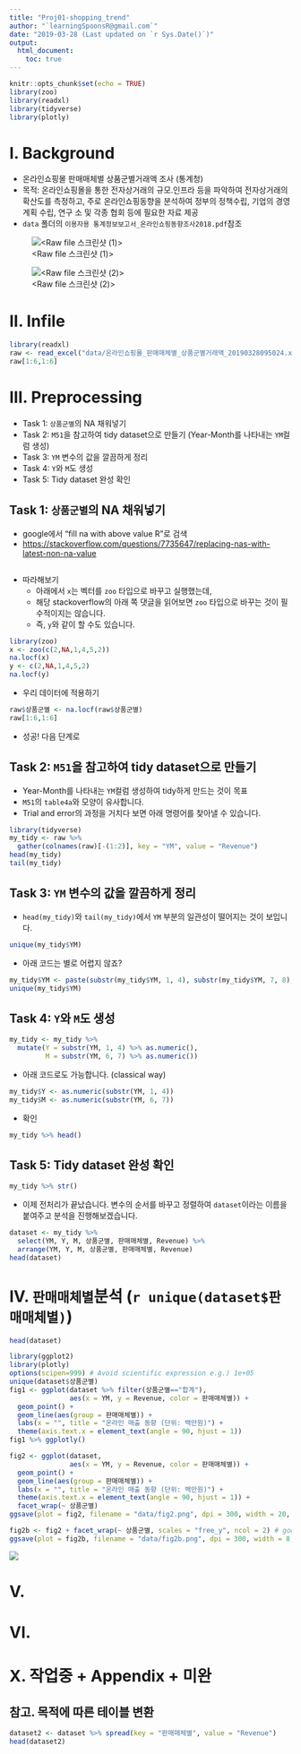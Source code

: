 ```yaml
---
title: "Proj01-shopping_trend"
author: "`learningSpoonsR@gmail.com`"
date: "2019-03-28 (Last updated on `r Sys.Date()`)"
output: 
  html_document:
    toc: true 
---
```


```r
knitr::opts_chunk$set(echo = TRUE)
library(zoo)
library(readxl)
library(tidyverse)
library(plotly)
```

# I. Background  

+ 온라인쇼핑몰 판매매체별 상품군별거래액 조사 (통계청)  
+ 목적: 온라인쇼핑몰을 통한 전자상거래의 규모․인프라 등을 파악하여 전자상거래의 확산도를
측정하고, 주로 온라인쇼핑동향을 분석하여 정부의 정책수립, 기업의 경영계획 수립, 연구
소 및 각종 협회 등에 필요한 자료 제공
+ `data` 폴더의 `이용자용 통계정보보고서_온라인쇼핑동향조사2018.pdf`참조  

![<Raw file 스크린샷 (1)>](data/raw_sc1.png)  

![<Raw file 스크린샷 (2)>](data/raw_sc2.png)  

# II. Infile  

```r
library(readxl)
raw <- read_excel("data/온라인쇼핑몰_판매매체별_상품군별거래액_20190328095024.xlsx", sheet = "데이터")
raw[1:6,1:6]
```

# III. Preprocessing 

+ Task 1: `상품군별`의 NA 채워넣기 
+ Task 2: `M51`을 참고하여 tidy dataset으로 만들기 (Year-Month를 나타내는 `YM`컬럼 생성) 
+ Task 3: `YM` 변수의 값을 깔끔하게 정리 
+ Task 4: `Y`와 `M`도 생성  
+ Task 5: Tidy dataset 완성 확인 

## Task 1: `상품군별`의 NA 채워넣기  

+ google에서 "fill na with above value R"로 검색  
+ <https://stackoverflow.com/questions/7735647/replacing-nas-with-latest-non-na-value>  
  
![<Stackoverflow 스크린샷>](data/help_1.png)  

+ 따라해보기 
  + 아래에서 `x`는 벡터를 `zoo` 타입으로 바꾸고 실행했는데, 
  + 해당 stackoverflow의 아래 쪽 댓글을 읽어보면 `zoo` 타입으로 바꾸는 것이 필수적이지는 않습니다. 
  + 즉, `y`와 같이 할 수도 있습니다. 

```r
library(zoo)
x <- zoo(c(2,NA,1,4,5,2))
na.locf(x)
y <- c(2,NA,1,4,5,2)
na.locf(y)
```

+ 우리 데이터에 적용하기 

```r
raw$상품군별 <- na.locf(raw$상품군별)
raw[1:6,1:6]
```

+ 성공! 다음 단계로 

## Task 2: `M51`을 참고하여 tidy dataset으로 만들기 

+ Year-Month를 나타내는 `YM`컬럼 생성하여 tidy하게 만드는 것이 목표 
+ `M51`의 `table4a`와 모양이 유사합니다.  
+ Trial and error의 과정을 거치다 보면 아래 명령어를 찾아낼 수 있습니다. 

```r
library(tidyverse)
my_tidy <- raw %>%
  gather(colnames(raw)[-(1:2)], key = "YM", value = "Revenue")
head(my_tidy)
tail(my_tidy)
```

## Task 3: `YM` 변수의 값을 깔끔하게 정리  

+ `head(my_tidy)`와 `tail(my_tidy)`에서 `YM` 부분의 일관성이 떨어지는 것이 보입니다. 

```r
unique(my_tidy$YM)
```

+ 아래 코드는 별로 어렵지 않죠?  

```r
my_tidy$YM <- paste(substr(my_tidy$YM, 1, 4), substr(my_tidy$YM, 7, 8), sep = "-")
unique(my_tidy$YM)
```

## Task 4: `Y`와 `M`도 생성  

```r
my_tidy <- my_tidy %>%
  mutate(Y = substr(YM, 1, 4) %>% as.numeric(),
         M = substr(YM, 6, 7) %>% as.numeric())
```

+ 아래 코드로도 가능합니다. (classical way)  

```r
my_tidy$Y <- as.numeric(substr(YM, 1, 4))
my_tidy$M <- as.numeric(substr(YM, 6, 7))
```

+ 확인  

```r
my_tidy %>% head()
```

## Task 5: Tidy dataset 완성 확인    

```r
my_tidy %>% str()
```

+ 이제 전처리가 끝났습니다. 변수의 순서를 바꾸고 정렬하여 `dataset`이라는 이름을 붙여주고 분석을 진행해보겠습니다. 

```r
dataset <- my_tidy %>%
  select(YM, Y, M, 상품군별, 판매매체별, Revenue) %>% 
  arrange(YM, Y, M, 상품군별, 판매매체별, Revenue)
head(dataset)
```

# IV. `판매매체별`분석 (``r unique(dataset$판매매체별)``)  

```r
head(dataset)
```

```r
library(ggplot2)
library(plotly)
options(scipen=999) # Avoid scientific expression e.g.) 1e+05
unique(dataset$상품군별)
fig1 <- ggplot(dataset %>% filter(상품군별=="합계"), 
               aes(x = YM, y = Revenue, color = 판매매체별)) + 
  geom_point() + 
  geom_line(aes(group = 판매매체별)) +
  labs(x = "", title = "온라인 매출 동향 (단위: 백만원)") +
  theme(axis.text.x = element_text(angle = 90, hjust = 1)) 
fig1 %>% ggplotly()
```

```r
fig2 <- ggplot(dataset, 
               aes(x = YM, y = Revenue, color = 판매매체별)) + 
  geom_point() + 
  geom_line(aes(group = 판매매체별)) +
  labs(x = "", title = "온라인 매출 동향 (단위: 백만원)") +
  theme(axis.text.x = element_text(angle = 90, hjust = 1)) +
  facet_wrap(~ 상품군별)
ggsave(plot = fig2, filename = "data/fig2.png", dpi = 300, width = 20, height = 10)

fig2b <- fig2 + facet_wrap(~ 상품군별, scales = "free_y", ncol = 2) # google: "facet to have different y axis"
ggsave(plot = fig2b, filename = "data/fig2b.png", dpi = 300, width = 8, height = 24)
```

![](data/fig2b.png)
 

# V.  

# VI. 

# X. 작업중 + Appendix + 미완 

## 참고. 목적에 따른 테이블 변환   

```r
dataset2 <- dataset %>% spread(key = "판매매체별", value = "Revenue")
head(dataset2)
```
